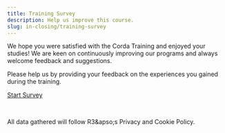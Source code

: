 ```yaml
---
title: Training Survey
description: Help us improve this course.
slug: in-closing/training-survey
---
```


We hope you were satisfied with the Corda Training and enjoyed your studies! We are keen on continuously improving our programs and always welcome feedback and suggestions.

Please help us by providing your feedback on the experiences you gained during the training. 

<div class="cta-wrapper">
<a href="https://docs.google.com/forms/d/e/1FAIpQLScIJUw4LBzR44jtvqQCgXMnm8H4gPPd88OPbRaIq-1of7ebEw/viewform" class="cta-button" target="_blank">Start Survey</a>
</div>

<p>&nbsp;</p>

All data gathered will follow R3&apso;s Privacy and Cookie Policy.


